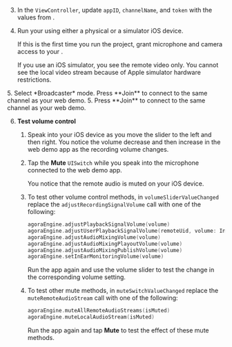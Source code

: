 <PlatformWrapper platform="ios">

3. In the `ViewController`, update `appID`, `channelName`, and `token` with the values from <Vg k="CONSOLE" />.

4. Run your <Vpl k="CLIENT" /> using either a physical or a simulator iOS device.

    If this is the first time you run the project, grant microphone and camera access to your <Vpl k="CLIENT" />.

    If you use an iOS simulator, you see the remote video only. You cannot see the local video stream because of <Link target="_blank" to="https://help.apple.com/simulator/mac/current/#/devb0244142d">Apple simulator hardware restrictions</Link>.

<ProductWrapper product="interactive-live-streaming">
5. Select *Broadcaster* mode. Press **Join** to connect to the same channel as your web demo.
</ProductWrapper>

<ProductWrapper product="video-calling">
5. Press **Join** to connect to the same channel as your web demo.
</ProductWrapper>

6. **Test volume control**

    1. Speak into your iOS device as you move the slider to the left and then right. You notice the volume decrease and then increase in the web demo app as the recording volume changes.

    1. Tap the **Mute** `UISwitch` while you speak into the microphone connected to the web demo app.
    
        You notice that the remote audio is muted on your iOS device.

    1. To test other volume control methods, in `volumeSliderValueChanged` replace the `adjustRecordingSignalVolume` call with one of the following:

        ```swift
        agoraEngine.adjustPlaybackSignalVolume(volume)
        agoraEngine.adjustUserPlaybackSignalVolume(remoteUid, volume: Int32(volume))
        agoraEngine.adjustAudioMixingVolume(volume)
        agoraEngine.adjustAudioMixingPlayoutVolume(volume)
        agoraEngine.adjustAudioMixingPublishVolume(volume)
        agoraEngine.setInEarMonitoringVolume(volume)
        ```
        Run the app again and use the volume slider to test the change in the corresponding volume setting.

    1. To test other mute methods, in `muteSwitchValueChanged` replace the `muteRemoteAudioStream` call with one of the following:

        ```swift
        agoraEngine.muteAllRemoteAudioStreams(isMuted)
        agoraEngine.muteLocalAudioStream(isMuted)
        ```

        Run the app again and tap **Mute** to test the effect of these mute methods.

</PlatformWrapper>
